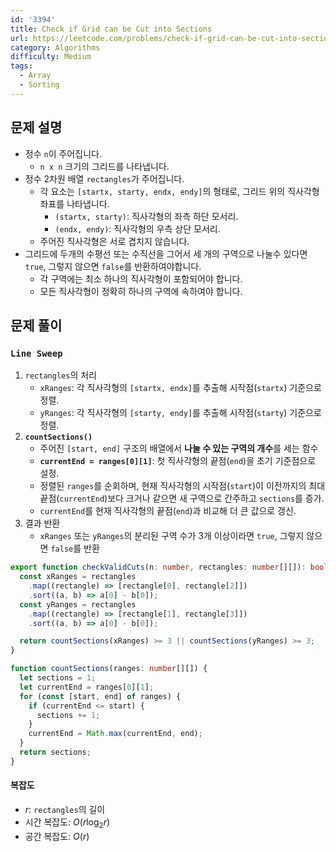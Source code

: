 ```yaml
---
id: '3394'
title: Check if Grid can be Cut into Sections
url: https://leetcode.com/problems/check-if-grid-can-be-cut-into-sections
category: Algorithms
difficulty: Medium
tags:
  - Array
  - Sorting
---
```


## 문제 설명

- 정수 `n`이 주어집니다.
  - `n x n` 크기의 그리드를 나타냅니다.
- 정수 2차원 배열 `rectangles`가 주어집니다.
  - 각 요소는 `[startx, starty, endx, endy]`의 형태로, 그리드 위의 직사각형 좌표를 나타냅니다.
    - `(startx, starty)`: 직사각형의 좌측 하단 모서리.
    - `(endx, endy)`: 직사각형의 우측 상단 모서리.
  - 주어진 직사각형은 서로 겹치지 않습니다.
- 그리드에 두개의 수평선 또는 수직선을 그어서 세 개의 구역으로 나눌수 있다면 `true`, 그렇지 않으면 `false`를 반환하여야합니다.
  - 각 구역에는 최소 하나의 직사각형이 포함되어야 합니다.
  - 모든 직사각형이 정확히 하나의 구역에 속하여야 합니다.

## 문제 풀이

### `Line Sweep`

1. `rectangles`의 처리
   - `xRanges`: 각 직사각형의 `[startx, endx]`를 추출해 시작점(`startx`) 기준으로 정렬.
   - `yRanges`: 각 직사각형의 `[starty, endy]`를 추출해 시작점(`starty`) 기준으로 정렬.
2. **`countSections()`**
   - 주어진 `[start, end]` 구조의 배열에서 **나눌 수 있는 구역의 개수**를 세는 함수
   - **`currentEnd = ranges[0][1]`**: 첫 직사각형의 끝점(`end`)을 초기 기준점으로 설정.
   - 정렬된 `ranges`를 순회하며, 현재 직사각형의 시작점(`start`)이 이전까지의 최대 끝점(`currentEnd`)보다 크거나 같으면 새 구역으로 간주하고 `sections`를 증가.
   - `currentEnd`를 현재 직사각형의 끝점(`end`)과 비교해 더 큰 값으로 갱신.
3. 결과 반환
   - `xRanges` 또는 `yRanges`의 분리된 구역 수가 3개 이상이라면 `true`, 그렇지 않으면 `false`를 반환

```typescript showLineNumbers
export function checkValidCuts(n: number, rectangles: number[][]): boolean {
  const xRanges = rectangles
    .map((rectangle) => [rectangle[0], rectangle[2]])
    .sort((a, b) => a[0] - b[0]);
  const yRanges = rectangles
    .map((rectangle) => [rectangle[1], rectangle[3]])
    .sort((a, b) => a[0] - b[0]);

  return countSections(xRanges) >= 3 || countSections(yRanges) >= 3;
}

function countSections(ranges: number[][]) {
  let sections = 1;
  let currentEnd = ranges[0][1];
  for (const [start, end] of ranges) {
    if (currentEnd <= start) {
      sections += 1;
    }
    currentEnd = Math.max(currentEnd, end);
  }
  return sections;
}
```

#### 복잡도

- $r$: `rectangles`의 길이
- 시간 복잡도: $O(r \log_2{r})$
- 공간 복잡도: $O(r)$
